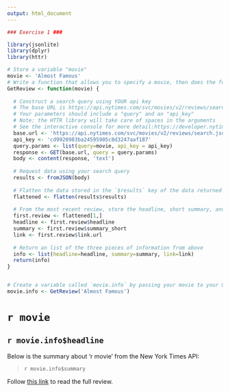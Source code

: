 ```yaml
---
output: html_document
---
```



```r
### Exercise 1 ###

library(jsonlite)
library(dplyr)
library(httr)

# Store a variable "movie"
movie <- 'Almost Famous'
# Write a function that allows you to specify a movie, then does the following:
GetReview <- function(movie) {
  
  # Construct a search query using YOUR api key
  # The base URL is https://api.nytimes.com/svc/movies/v2/reviews/search.json?
  # Your parameters should include a "query" and an "api_key"
  # Note: the HTTR library will take care of spaces in the arguments
  # See the interactive console for more detail:https://developer.nytimes.com/movie_reviews_v2.json#/Console/GET/reviews/search.json
  base.url <- 'https://api.nytimes.com/svc/movies/v2/reviews/search.json?'
  api_key <- 'cd9920983ba24595905c8d3247aaf187'
  query.params <- list(query=movie, api_key = api_key)
  response <- GET(base.url, query = query.params)
  body <- content(response, 'text')
  
  # Request data using your search query
  results <- fromJSON(body)
  
  # Flatten the data stored in the `$results` key of the data returned to you
  flattened <- flatten(results$results)
  
  # From the most recent review, store the headline, short summary, and link to full article each in their own variables
  first.review <- flattened[1,]
  headline <- first.review$headline
  summary <- first.review$summary_short
  link <- first.review$link.url
  
  # Return an list of the three pieces of information from above
  info <- list(headline=headline, summary=summary, link=link)
  return(info)
}


# Create a variable called `movie.info` by passing your movie to your GetReview function
movie.info <- GetReview('Almost Famous')

```

# `r movie`
## `r movie.info$headline`

Below is the summary about 'r movie' from the New York Times API:

> `r movie.info$summary`

Follow [this link](`r movie.info$link`) to read the full review.
